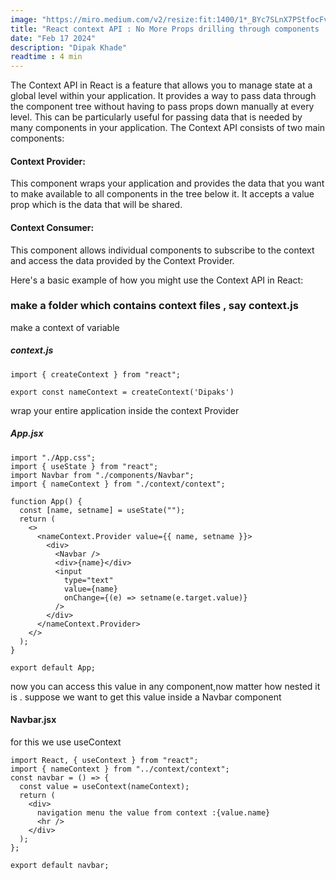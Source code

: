 ```yaml
---
image: "https://miro.medium.com/v2/resize:fit:1400/1*_BYc7SLnX7PStfocFvH2Ow.jpeg"
title: "React context API : No More Props drilling through components !"
date: "Feb 17 2024"
description: "Dipak Khade"
readtime : 4 min
---
```



The Context API in React is a feature that allows you to manage state at a global level within your application. It provides a way to pass data through the component tree without having to pass props down manually at every level. This can be particularly useful for passing data that is needed by many components in your application.
The Context API consists of two main components:


#### Context Provider: 
This component wraps your application and provides the data that you want to make available to all components in the tree below it. It accepts a value prop which is the data that will be shared.

#### Context Consumer:
This component allows individual components to subscribe to the context and access the data provided by the Context Provider.

Here's a basic example of how you might use the Context API in React:

### make a folder which contains context files , say context.js
make a context of variable 
##### context.js
```
import { createContext } from "react";

export const nameContext = createContext('Dipaks')
```

wrap your entire application inside the context Provider
##### App.jsx
```
import "./App.css";
import { useState } from "react";
import Navbar from "./components/Navbar";
import { nameContext } from "./context/context";

function App() {
  const [name, setname] = useState("");
  return (
    <>
      <nameContext.Provider value={{ name, setname }}>
        <div>
          <Navbar />
          <div>{name}</div>
          <input
            type="text"
            value={name}
            onChange={(e) => setname(e.target.value)}
          />
        </div>
      </nameContext.Provider>
    </>
  );
}

export default App;
```

now you can access this value in any component,now matter how nested it is .
suppose we want to get this value inside a Navbar component 

#### Navbar.jsx
for this we use useContext
```
import React, { useContext } from "react";
import { nameContext } from "../context/context";
const navbar = () => {
  const value = useContext(nameContext);
  return (
    <div>
      navigation menu the value from context :{value.name}
      <hr />
    </div>
  );
};

export default navbar;
```
